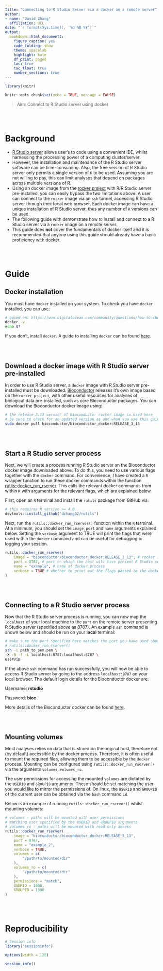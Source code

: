 ```yaml
---
title: "Connecting to R Studio Server via a docker on a remote server"
author: 
- name: "David Zhang"
  affiliation: UCL
date: "`r format(Sys.time(), '%d %B %Y')`"
output: 
  bookdown::html_document2:
    figure_caption: yes
    code_folding: show
    theme: spacelab
    highlight: kate
    df_print: paged
    toc: true
    toc_float: true
    number_sections: true
---
```


```r

library(knitr)

knitr::opts_chunk$set(echo = TRUE, message = FALSE)
```

> Aim: Connect to R Studio server using docker

<br><br>

# Background

- [R Studio server](https://www.rstudio.com/products/rstudio/download-server/) allows user's to code using a convenient IDE, whilst harnessing the processing power of a computing cluster/server. 
- However, the installation and maintenance of the R Studio server software can be time-consuming. Also, the free version of R Studio server only permits a single version of `R` to be used. Assuming you are not willing to pay, this can limit analyses that depend on packages across multiple versions of R. 
- Using an docker image from the [rocker project](https://hub.docker.com/r/rocker/rstudio) with R/R Studio server pre-installed, you can easily bypass the two limitations above. A user can connect to the `rocker` image via an `ssh` tunnel, accessing R Studio server through their local web browser. Each docker image can have a unique installation of R Studio server, thus any number of `R` versions can be used. 
- The following guide with demonstrate how to install and connect to a R Studio server via a `rocker` image on a remote server. 
- This guide does **not** cover the fundamentals of docker itself and it is recommended that anyone using this guide should already have a basic proficiency with docker.  

<br><br>

# Guide

## Docker installation

You must have `docker` installed on your system. To check you have `docker` installed, you can use: 

```bash

# based on: https://www.digitalocean.com/community/questions/how-to-check-for-docker-installation
docker -v
echo $?

```

If you don't, install `docker`. A guide to installing `docker` can be found [here](https://www.digitalocean.com/community/tutorials/how-to-install-and-use-docker-on-ubuntu-18-04).

<br><br>

## Download a docker image with R Studio server pre-installed

In order to use R Studio server, a `docker` image with R Studio server pre-installed must be downloaded. [Bioconductor](https://www.bioconductor.org/help/docker/) releases it's own image based on the `rocker project`, with other useful resources for analyses of biological data pre-installed, such as core Bioconductor packages. You can download the Bioconductor docker image using:

```bash

# the release 3.13 version of Bioconductor rocker image is used here
# be sure to check for an updated version as and when you use this guide
sudo docker pull bioconductor/bioconductor_docker:RELEASE_3_13

```

<br><br>

## Start a R Studio server process 

Next, we will create a process running R Studio server on the Bioconductor docker image downloaded above. To do this, you need to use various flags together with the `docker` command. For convenience, I have created a `R` wrapper function to run these docker commands within the function [rutils::docker_run_rserver](https://github.com/dzhang32/rutils/blob/master/R/docker_shell.R). This calls the relevant docker commands from within `R` with arguments for the relevant flags, which are explained below. 

First, open an `R` terminal and install the `rutils` package from GitHub via:

```r

# this requires R version >= 4.0
devtools::install_github("dzhang32/rutils")
```

Next, run the `rutils::docker_run_rserver()` function within the `R` terminal. At a minimum, you should set the `image`, `port` and `name` arguments explained below. Setting the `verbose` argument to TRUE will print the flags that were used within the `docker` command and can be useful for debugging or logging your session. 

```r

rutils::docker_run_rserver(
    image = "bioconductor/bioconductor_docker:RELEASE_3_13", # rocker image
    port = 8787, # port on which the host will have present R Studio server
    name = "example", # name of docker process
    verbose = TRUE # whether to print out the flags passed to the docker command
)
```

<br><br>

## Connecting to a R Studio server process

Now that the R Studio server process is running, you can now map the `localhost` of your local machine to the `port` on the remote server presenting R Studio server (specified above as 8787). An example `ssh` command is shown below and should be run on your **local** terminal: 

```bash

# make sure the port specified here matches the port you have used above in 
# rutils::docker_run_rserver()
ssh -i path_to_pem.pem \
-X -N -f -L localhost:8787:localhost:8787 \
user@ip

```

If the above `ssh` command has run successfully, you will now be able to access R Studio server by going to the address `localhost:8787` on your local browser. The default login details for the Bioconductor docker are:

Username: **rstudio**

Password: **bioc**

More details of the Bioconductor docker can be found [here](https://www.bioconductor.org/help/docker/).

<br><br>

## Mounting volumes 

Most analyses relies on data that is stored on the original host, therefore not (by default) accessible by the docker process. Therefore, it is often useful to mount the required files, allowing them to be accessible by the `docker` process. Mounting can be configured using `rutils::docker_run_rserver()` via the arguments `volumes`, `volumes_ro`. 

The user permissions for accessing the mounted `volumes` are dictated by the `USERID` and `GROUPID` arguments. These should be set matching the user you would like to mirror the permissions of. On linux, the `USERID` and `GROUPID` of the current user can be obtained via the `bash` command `id`. 

Below is an example of running `rutils::docker_run_rserver()` whilst mounting volumes: 

```r

# volumes - paths will be mounted with user permissions
# matching user specified by the USERID and GROUPID arguments
# volumes_ro - paths will be mounted with read-only access
rutils::docker_run_rserver(
    image = "bioconductor/bioconductor_docker:RELEASE_3_13",
    port = 8787,
    name = "example_2",
    verbose = TRUE,
    volumes = c(
        "/path/to/mounted/dir"
    ),
    volumes_ro = c(
        "/path/to/mounted/dir"
    ),
    permissions = "match",
    USERID = 1000,
    GROUPID = 1000
)
```

<br><br>

# Reproducibility

```r

# Session info
library("sessioninfo")

options(width = 120)

session_info()
```

